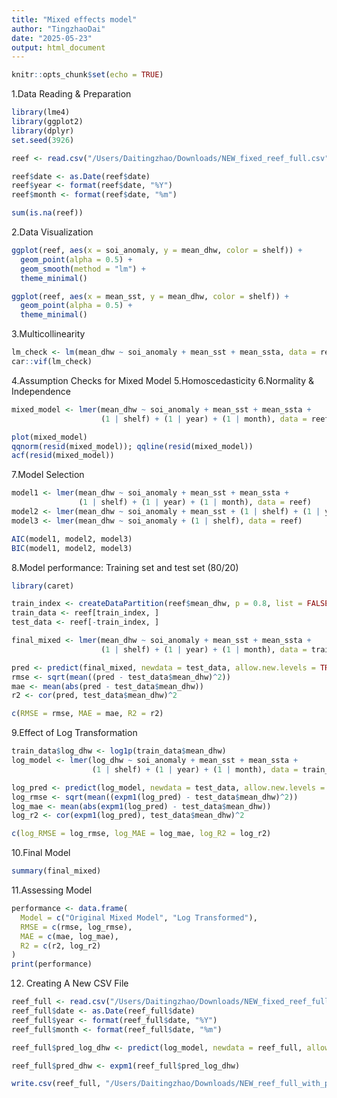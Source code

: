 ```yaml
---
title: "Mixed effects model"
author: "TingzhaoDai"
date: "2025-05-23"
output: html_document
---
```


```r
knitr::opts_chunk$set(echo = TRUE)
```

1.Data Reading & Preparation
```r
library(lme4)
library(ggplot2)
library(dplyr)
set.seed(3926)

reef <- read.csv("/Users/Daitingzhao/Downloads/NEW_fixed_reef_full.csv")

reef$date <- as.Date(reef$date)
reef$year <- format(reef$date, "%Y")
reef$month <- format(reef$date, "%m")

sum(is.na(reef))

```

2.Data Visualization
```r
ggplot(reef, aes(x = soi_anomaly, y = mean_dhw, color = shelf)) +
  geom_point(alpha = 0.5) +
  geom_smooth(method = "lm") +
  theme_minimal()

ggplot(reef, aes(x = mean_sst, y = mean_dhw, color = shelf)) +
  geom_point(alpha = 0.5) +
  theme_minimal()

```

3.Multicollinearity
```r
lm_check <- lm(mean_dhw ~ soi_anomaly + mean_sst + mean_ssta, data = reef)
car::vif(lm_check)

```

4.Assumption Checks for Mixed Model
5.Homoscedasticity
6.Normality & Independence
```r
mixed_model <- lmer(mean_dhw ~ soi_anomaly + mean_sst + mean_ssta + 
                    (1 | shelf) + (1 | year) + (1 | month), data = reef)

plot(mixed_model)
qqnorm(resid(mixed_model)); qqline(resid(mixed_model)) 
acf(resid(mixed_model))

```

7.Model Selection
```r
model1 <- lmer(mean_dhw ~ soi_anomaly + mean_sst + mean_ssta + 
               (1 | shelf) + (1 | year) + (1 | month), data = reef)
model2 <- lmer(mean_dhw ~ soi_anomaly + mean_sst + (1 | shelf) + (1 | year), data = reef)
model3 <- lmer(mean_dhw ~ soi_anomaly + (1 | shelf), data = reef)

AIC(model1, model2, model3)
BIC(model1, model2, model3)

```

8.Model performance: Training set and test set (80/20)
```r
library(caret)

train_index <- createDataPartition(reef$mean_dhw, p = 0.8, list = FALSE)
train_data <- reef[train_index, ]
test_data <- reef[-train_index, ]

final_mixed <- lmer(mean_dhw ~ soi_anomaly + mean_sst + mean_ssta + 
                    (1 | shelf) + (1 | year) + (1 | month), data = train_data)

pred <- predict(final_mixed, newdata = test_data, allow.new.levels = TRUE)
rmse <- sqrt(mean((pred - test_data$mean_dhw)^2))
mae <- mean(abs(pred - test_data$mean_dhw))
r2 <- cor(pred, test_data$mean_dhw)^2

c(RMSE = rmse, MAE = mae, R2 = r2)

```

9.Effect of Log Transformation
```r
train_data$log_dhw <- log1p(train_data$mean_dhw)
log_model <- lmer(log_dhw ~ soi_anomaly + mean_sst + mean_ssta + 
                  (1 | shelf) + (1 | year) + (1 | month), data = train_data)

log_pred <- predict(log_model, newdata = test_data, allow.new.levels = TRUE)
log_rmse <- sqrt(mean((expm1(log_pred) - test_data$mean_dhw)^2))
log_mae <- mean(abs(expm1(log_pred) - test_data$mean_dhw))
log_r2 <- cor(expm1(log_pred), test_data$mean_dhw)^2

c(log_RMSE = log_rmse, log_MAE = log_mae, log_R2 = log_r2)

```

10.Final Model
```r
summary(final_mixed)

```

11.Assessing Model
```r
performance <- data.frame(
  Model = c("Original Mixed Model", "Log Transformed"),
  RMSE = c(rmse, log_rmse),
  MAE = c(mae, log_mae),
  R2 = c(r2, log_r2)
)
print(performance)

```

12. Creating A New CSV File
```r
reef_full <- read.csv("/Users/Daitingzhao/Downloads/NEW_fixed_reef_full.csv")
reef_full$date <- as.Date(reef_full$date)
reef_full$year <- format(reef_full$date, "%Y")
reef_full$month <- format(reef_full$date, "%m")

reef_full$pred_log_dhw <- predict(log_model, newdata = reef_full, allow.new.levels = TRUE)

reef_full$pred_dhw <- expm1(reef_full$pred_log_dhw)

```

```r
write.csv(reef_full, "/Users/Daitingzhao/Downloads/NEW_reef_full_with_preds.csv", row.names = FALSE)

```

